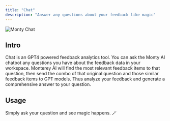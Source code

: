```yaml
---
title: "Chat"
description: "Answer any questions about your feedback like magic"
---
```

![Monty Chat](/images/chat.png)

## Intro

Chat is an GPT4 powered feedback analytics tool. You can ask the Monty AI chatbot any questions you have about the feedback data in your workspace. Monterey AI will find the most relevant feedback items to that question, then send the combo of that original question and those similar feedback items to GPT models. Thus analyze your feedback and generate a comprehensive answer to your question.


## Usage

Simply ask your question and see magic happens. 🪄

